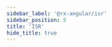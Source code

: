 ```yaml
---
sidebar_label: '@rx-angular/isr'
sidebar_position: 5
title: 'ISR'
hide_title: true
---
```



<Readme />

<!-- Workaround for generating table of contents -->
<!-- See https://github.com/facebook/docusaurus/issues/3915#issuecomment-896193142 -->

